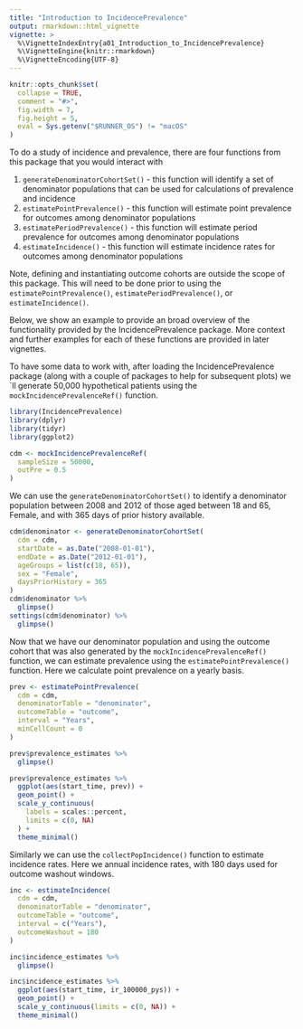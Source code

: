 ```yaml
---
title: "Introduction to IncidencePrevalence"
output: rmarkdown::html_vignette
vignette: >
  %\VignetteIndexEntry{a01_Introduction_to_IncidencePrevalence}
  %\VignetteEngine{knitr::rmarkdown}
  %\VignetteEncoding{UTF-8}
---
```


```r
knitr::opts_chunk$set(
  collapse = TRUE,
  comment = "#>",
  fig.width = 7,
  fig.height = 5,
  eval = Sys.getenv("$RUNNER_OS") != "macOS"
)
```

To do a study of incidence and prevalence, there are four functions from this package that you would interact with

1)  `generateDenominatorCohortSet()` - this function will identify a set of denominator populations that can be used for calculations of prevalence and incidence
2)  `estimatePointPrevalence()` - this function will estimate point prevalence for outcomes among denominator populations
3)  `estimatePeriodPrevalence()` - this function will estimate period prevalence for outcomes among denominator populations
4)  `estimateIncidence()` - this function will estimate incidence rates for outcomes among denominator populations

Note, defining and instantiating outcome cohorts are outside the scope of this package. This will need to be done prior to using the `estimatePointPrevalence()`, `estimatePeriodPrevalence()`, or `estimateIncidence()`.

Below, we show an example to provide an broad overview of the functionality provided by the IncidencePrevalence package. More context and further examples for each of these functions are provided in later vignettes.

To have some data to work with, after loading the IncidencePrevalence package (along with a couple of packages to help for subsequent plots) we´ll generate 50,000 hypothetical patients using the `mockIncidencePrevalenceRef()` function.

```r
library(IncidencePrevalence)
library(dplyr)
library(tidyr)
library(ggplot2)

cdm <- mockIncidencePrevalenceRef(
  sampleSize = 50000,
  outPre = 0.5
)
```

We can use the `generateDenominatorCohortSet()` to identify a denominator population between 2008 and 2012 of those aged between 18 and 65, Female, and with 365 days of prior history available.

```r
cdm$denominator <- generateDenominatorCohortSet(
  cdm = cdm,
  startDate = as.Date("2008-01-01"),
  endDate = as.Date("2012-01-01"),
  ageGroups = list(c(18, 65)),
  sex = "Female",
  daysPriorHistory = 365
)
cdm$denominator %>%
  glimpse()
settings(cdm$denominator) %>%
  glimpse()
```

Now that we have our denominator population and using the outcome cohort that was also generated by the `mockIncidencePrevalenceRef()` function, we can estimate prevalence using the `estimatePointPrevalence()` function. Here we calculate point prevalence on a yearly basis.

```r
prev <- estimatePointPrevalence(
  cdm = cdm,
  denominatorTable = "denominator",
  outcomeTable = "outcome",
  interval = "Years",
  minCellCount = 0
)

prev$prevalence_estimates %>%
  glimpse()

prev$prevalence_estimates %>%
  ggplot(aes(start_time, prev)) +
  geom_point() +
  scale_y_continuous(
    labels = scales::percent,
    limits = c(0, NA)
  ) +
  theme_minimal()
```

Similarly we can use the `collectPopIncidence()` function to estimate incidence rates. Here we annual incidence rates, with 180 days used for outcome washout windows.

```r
inc <- estimateIncidence(
  cdm = cdm,
  denominatorTable = "denominator",
  outcomeTable = "outcome",
  interval = c("Years"),
  outcomeWashout = 180
)

inc$incidence_estimates %>%
  glimpse()

inc$incidence_estimates %>%
  ggplot(aes(start_time, ir_100000_pys)) +
  geom_point() +
  scale_y_continuous(limits = c(0, NA)) +
  theme_minimal()
```

